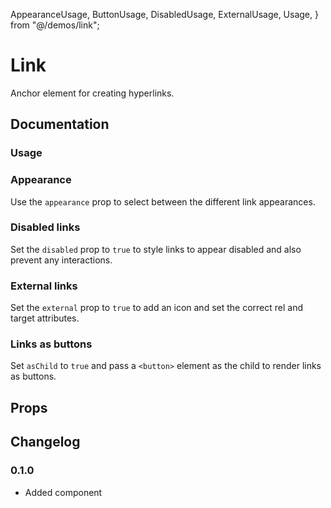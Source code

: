   AppearanceUsage,
  ButtonUsage,
  DisabledUsage,
  ExternalUsage,
  Usage,
} from "@/demos/link";

# Link

Anchor element for creating hyperlinks.

## Documentation

### Usage

<Demo component={Usage} />

### Appearance

Use the `appearance` prop to select between the different link appearances.

<Demo component={AppearanceUsage} />

### Disabled links

Set the `disabled` prop to `true` to style links to appear disabled and also prevent any interactions.

<Demo component={DisabledUsage} />

### External links

Set the `external` prop to `true` to add an icon and set the correct rel and target attributes.

<Demo component={ExternalUsage} />

### Links as buttons

Set `asChild` to `true` and pass a `<button>` element as the child to render links as buttons.

<Demo component={ButtonUsage} />

## Props

<PropsTable component={Link} />

## Changelog

### 0.1.0

- Added component
